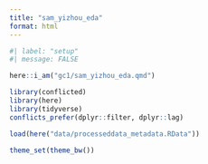 ```yaml
---
title: "sam_yizhou_eda"
format: html
---
```


```r
#| label: "setup"
#| message: FALSE

here::i_am("gc1/sam_yizhou_eda.qmd")

library(conflicted)
library(here)
library(tidyverse)
conflicts_prefer(dplyr::filter, dplyr::lag)

load(here("data/processeddata_metadata.RData"))

theme_set(theme_bw())
```
